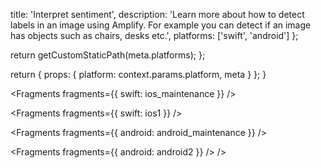 
  title: 'Interpret sentiment',
  description:
    'Learn more about how to detect labels in an image using Amplify. For example you can detect if an image has objects such as chairs, desks etc.',
  platforms: ['swift', 'android']
};

  return getCustomStaticPath(meta.platforms);
};

  return {
    props: {
      platform: context.params.platform,
      meta
    }
  };
}


<Fragments fragments={{ swift: ios_maintenance }} />


<Fragments fragments={{ swift: ios1 }} />


<Fragments fragments={{ android: android_maintenance }} />


<Fragments fragments={{ android: android2 }} />
/>
